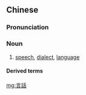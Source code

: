 {{also|言话}}
==Chinese==
{{zh-forms|s=言话|alt=閒話}}

===Pronunciation===
{{zh-pron
|w=3hhe hho
|cat=n
}}

===Noun===
{{zh-noun}}

# {{lb|zh|Wu}} [[speech]], [[dialect]], [[language]]

====Derived terms====
{{zh-der|上海言話}}

[[mg:言話]]